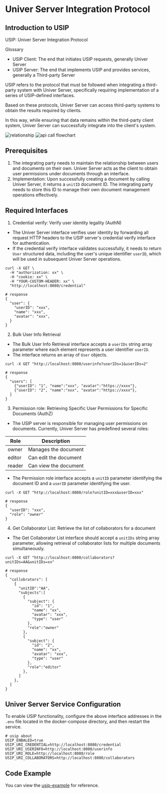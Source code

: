 # Univer Server Integration Protocol

## Introduction to USIP

USIP: Univer Server Integration Protocol

Glossary

- USIP Client: The end that initiates USIP requests, generally Univer Server
- USIP Server: The end that implements USIP and provides services, generally a Third-party Server

USIP refers to the protocol that must be followed when integrating a third-party system with Univer Server, specifically requiring implementation of a series of USIP-defined interfaces.

Based on these protocols, Univer Server can access third-party systems to obtain the results required by clients.

In this way, while ensuring that data remains within the third-party client system, Univer Server can successfully integrate into the client's system.

![relationship](./usip/usip-relationship.png)
![api call flowchart](./usip/usip-flowchart.png)

## Prerequisites

1. The integrating party needs to maintain the relationship between users and documents on their own. Univer Server acts as the client to obtain user permissions under documents through an interface.
2. Implementation: Upon successfully creating a document by calling Univer Server, it returns a `unitID` document ID. The integrating party needs to store this ID to manage their own document management operations effectively.

## **Required Interfaces**

1. Credential verify: Verify user identity legality (AuthN)

- The Univer Server interface verifies user identity by forwarding all request HTTP headers to the USIP server's credential verify interface for authentication.
- If the credential verify interface validates successfully, it needs to return `User` structured data, including the user's unique identifier `userID`, which will be used in subsequent Univer Server operations.

```shell
curl -X GET \
  -H "authorization: xx" \
  -H "cookie: xx" \
  -H "YOUR-CUSTOM-HEADER: xx" \
  "http://localhost:8080/credential"
    
# response
{
  "user": {
    "userID": "xxx",
    "name": "xxx",
    "avatar": "xxx",
  }
}
```

2. Bulk User Info Retrieval

- The Bulk User Info Retrieval interface accepts a `userIDs` string array parameter where each element represents a user identifier `userID`.
- The interface returns an array of `User` objects.

```shell
curl -X GET "http://localhost:8080/userinfo?userIDs=1&userIDs=2"

# response
{
  "users": [
    {"userID": "1", "name":"xxx", "avatar":"https://xxxx"},
    {"userID": "2", "name":"xxx", "avatar":"https://xxxx"},
  ]
}
```

3. Permission role: Retrieving Specific User Permissions for Specific Documents (AuthZ)

- The USIP server is responsible for managing user permissions on documents. Currently, Univer Server has predefined several roles:

| Role   | Description       |
| ------ | ----------------- |
| owner  | Manages the document |
| editor | Can edit the document |
| reader | Can view the document |

- The Permission role interface accepts a `unitID` parameter identifying the document ID and a `userID` parameter identifying the user.

```shell
curl -X GET "http://localhost:8080/role?unitID=xxx&userID=xxx"

# response
{
  "userID": "xxx",
  "role": "owner"
}
```

4. Get Collaborator List: Retrieve the list of collaborators for a document

- The Get Collaborator List interface should accept a `unitIDs` string array parameter, allowing retrieval of collaborator lists for multiple documents simultaneously.

```shell
curl -X GET "http://localhost:8080/collaborators?unitIDs=AA&unitIDs=xx"

# response
{
  "collobrators": [
    {
      "unitID":"AA",
      "subjects":[
        {
          "subject": {
            "id": "1",
            "name": "xx",
            "avatar": "xxx",
            "type": "user"
          },
          "role":"owner"
        },
        {
          "subject": {
            "id": "2",
            "name": "xx",
            "avatar": "xxx",
            "type": "user"
          },
          "role":"editor"
        },
      ]
    },
  ]
}
```

## Univer Server Service Configuration

To enable USIP functionality, configure the above interface addresses in the `.env` file located in the docker-compose directory, and then restart the service.

```shell
# usip about
USIP_ENBALED=true
USIP_URI_CREDENTIAL=http://localhost:8080/credential
USIP_URI_USERINFO=http://localhost:8080/userinfo
USIP_URI_ROLE=http://localhost:8080/role
USIP_URI_COLLABORATORS=http://localhost:8080/collaborators
```

## Code Example

You can view the [usip-example](https://github.com/dream-num/usip-example) for reference.
